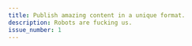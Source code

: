 ```yaml
---
title: Publish amazing content in a unique format. 
description: Robots are fucking us.
issue_number: 1
---
```





<div class="grid grid-cols-12 gap-y-8 lg:gap-4 xl:gap-16 md:px-10 px-2 text-justify">
  <Title class="col-span-12 lg:col-span-6 xl:col-span-8 text-4xl lg:text-6xl text-left xl:text-8xl" title = { frontmatter.title } />
  <SnippetLink
    href={ `/articles/${technonomicon.slug}` }
    class="lg:col-span-6 xl:col-span-4 col-span-12"
    title = { technonomicon.data.title }
  >
    {/* TODO: a better solution to avoid magic excerpt numbers would be nice. Maybe in frontmatter of the article so its with that at least. */}
    { matter(technonomicon.body, { excerpt: lines5 }).excerpt}
  </SnippetLink>
  
  <div class="col-span-12 order-4 lg:col-span-8 prose max-w-full">
    
    __Start it up like any other Astro theme.__

    ```javascript
    npm create astro@latest -- --template technomancy-dev/technonomicon
    ```

    After that you can open up `pages/index.astro` where you will see we are using `collections` to get an `issue`. Issues are the basic building blocks of a technonomicon. They can be treated like pages in a textbook or issues of a newspaper, but we will get into that later. For now just open up the file for the issue and glance through it. 
  </div>

  <Title class="col-span-12 order-3 text-4xl lg:text-6xl lg:col-span-4 text-justify" title={"So how the hell do I use this thing??"}/>

  <Title class="col-span-12 lg:col-span-8 order-5 text-4xl lg:text-6xl" title={"Issues are collections of things."}/>

  <div class="col-span-12 lg:col-span-4 order-6">
    You can think of them like issues of newspapers. You might get a small taste of some content that can lead you to turning the page to something else. That somewhere else can be on this site, or off it. If you have to fit it into a mental model for the web, thing about how blogs have tags, and a tag page might link to many articles. 
  </div>
  

  {/* <div class="col-span-12">

  <SnippetLink target="_blank" href="https://www.lipsum.com/">
    Contrary to popular belief, Lorem Ipsum is not simply random text. It has roots in a piece of classical Latin literature from 45 BC,
    making it over 2000 years old. Richard McClintock, a Latin
    professor at Hampden-Sydney College in Virginia, looked up one of
    the more obscure Latin words, consectetur, from a Lorem Ipsum passage, and going
    through the cites of the word in classical literature, discovered the undoubtable source.
    Lorem Ipsum comes from sections 1.10.32 and 1.10.33 of "de Finibus Bonorum et Malorum"
    (The Extremes of Good and Evil) by Cicero, written in 45 BC. This book is a treatise on the theory of ethics,
    very popular during the Renaissance. The first line of Lorem Ipsum, "Lorem ipsum dolor sit amet..",
    comes from a line in section 1.10.32.
  </SnippetLink>
  </div> */}
</div>
